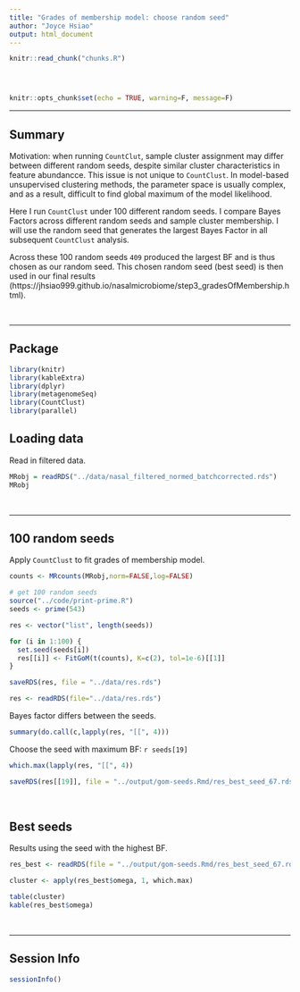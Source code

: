 ```yaml
---
title: "Grades of membership model: choose random seed"
author: "Joyce Hsiao"
output: html_document
---
```


<!-- The file analysis/chunks.R contains chunks that define default settings
shared across the workflowr files. -->
```r
knitr::read_chunk("chunks.R")
```

<!-- Update knitr chunk options -->
```r
```

<!-- Insert the date the file was last updated -->
```r
```

<!-- Insert the code version (Git commit SHA1) if Git repository exists and R
 package git2r is installed -->
```r
```

```r
knitr::opts_chunk$set(echo = TRUE, warning=F, message=F)
```

---

## Summary

Motivation: when running `CountClut`, sample cluster assignment may differ between different random seeds, despite similar cluster characteristics in feature abundancce. This issue is not unique to `CountClust`. In model-based unsupervised clustering methods, the parameter space is usually complex, and as a result, difficult to find global maximum of the model likelihood. 

Here I run `CountClust` under 100 different random seeds. I compare Bayes Factors across different random seeds and sample cluster membership. I will use the random seed that generates the largest Bayes Factor in all subsequent `CountClust` analysis. 

Across these 100 random seeds `409` produced the largest BF and is thus chosen as our random seed. This chosen random seed (best seed) is then used in our final results (https://jhsiao999.github.io/nasalmicrobiome/step3_gradesOfMembership.html). 


$~$

---

## Package

```r
library(knitr)
library(kableExtra)
library(dplyr)
library(metagenomeSeq)
library(CountClust)
library(parallel)
```

## Loading data

Read in filtered data.

```r
MRobj = readRDS("../data/nasal_filtered_normed_batchcorrected.rds")
MRobj
```

$~$

---

## 100 random seeds

Apply `CountClust` to fit grades of membership model. 

```r
counts <- MRcounts(MRobj,norm=FALSE,log=FALSE)

# get 100 random seeds
source("../code/print-prime.R")
seeds <- prime(543)
```

```r
res <- vector("list", length(seeds))

for (i in 1:100) {
  set.seed(seeds[i])
  res[[i]] <- FitGoM(t(counts), K=c(2), tol=1e-6)[[1]]
}

saveRDS(res, file = "../data/res.rds")
```


```r
res <- readRDS(file="../data/res.rds")
```

Bayes factor differs between the seeds.

```r
summary(do.call(c,lapply(res, "[[", 4)))
```

Choose the seed with maximum BF: `r seeds[19]`

```r
which.max(lapply(res, "[[", 4))
```

```r
saveRDS(res[[19]], file = "../output/gom-seeds.Rmd/res_best_seed_67.rds")
```

$~$

## Best seeds

Results using the seed with the highest BF.

```r
res_best <- readRDS(file = "../output/gom-seeds.Rmd/res_best_seed_67.rds")
```

```r
cluster <- apply(res_best$omega, 1, which.max)

table(cluster)
kable(res_best$omega)
```

$~$

---

## Session Info

```r
sessionInfo()
```
